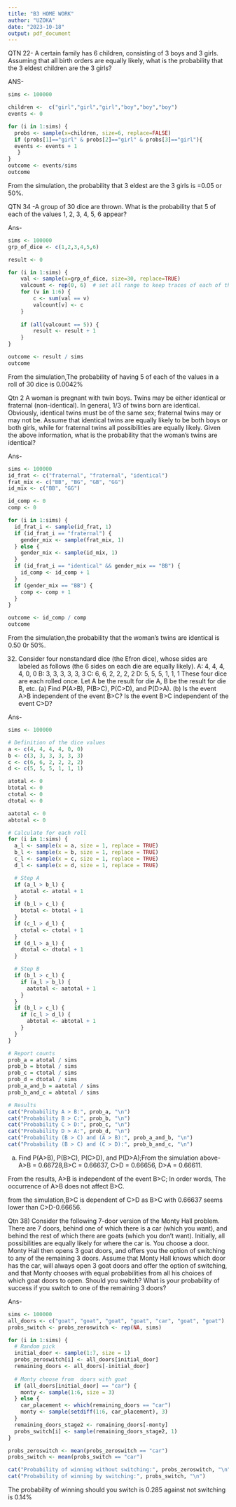 ---
title: "B3 HOME WORK"
author: "UZOKA"
date: "2023-10-18"
output: pdf_document
---
QTN 22- A certain family has 6 children, consisting of 3 boys and 3 girls. Assuming that all birth orders are equally likely, what is the probability that the 3 eldest children are the 3 girls? 

ANS-

```{r }

sims <- 100000

children <-  c("girl","girl","girl","boy","boy","boy")
events <- 0

for (i in 1:sims) {
  probs <- sample(x=children, size=6, replace=FALSE)
  if (probs[1]=="girl" & probs[2]=="girl" & probs[3]=="girl"){
  events <- events + 1
   }
}
outcome <- events/sims
outcome

```
From the simulation, the probability that 3 eldest are the 3 girls is =0.05 or 50%.

QTN 34 -A group of 30 dice are thrown. What is the probability that 5 of each of the values 1, 2, 3, 4, 5, 6 appear? 

Ans-
```{r }

sims <- 100000
grp_of_dice <- c(1,2,3,4,5,6)

result <- 0

for (i in 1:sims) {
    val <- sample(x=grp_of_dice, size=30, replace=TRUE)
    valcount <- rep(0, 6)  # set all range to keep traces of each of the value count. 
    for (v in 1:6) {
        c <- sum(val == v)
        valcount[v] <- c
    }
    
    if (all(valcount == 5)) {
        result <- result + 1
    }
}

outcome <- result / sims
outcome


```

From the simulation,The probability of having 5 of each of the values in a roll of 30 dice is 0.0042%

Qtn 2 A woman is pregnant with twin boys. Twins may be either identical or fraternal (non-identical). In general, 1/3 of twins born are identical. Obviously, identical twins must be of the same sex; fraternal twins may or may not be. Assume that identical twins are equally likely to be both boys or both girls, while for fraternal twins all possibilities are equally likely. Given the above information, what is the probability that the woman’s twins are identical?

Ans-
```{r }
sims <- 100000
id_frat <- c("fraternal", "fraternal", "identical")
frat_mix <- c("BB", "BG", "GB", "GG")
id_mix <- c("BB", "GG")

id_comp <- 0
comp <- 0

for (i in 1:sims) {
  id_frat_i <- sample(id_frat, 1)
  if (id_frat_i == "fraternal") {
    gender_mix <- sample(frat_mix, 1)
  } else {
    gender_mix <- sample(id_mix, 1)
  }
  if (id_frat_i == "identical" && gender_mix == "BB") {
    id_comp <- id_comp + 1
  }
  if (gender_mix == "BB") {
    comp <- comp + 1
  }
}

outcome <- id_comp / comp
outcome


```
From the simulation,the probability that the woman’s twins are identical is 0.50 0r 50%. 

32. Consider four nonstandard dice (the Efron dice), whose sides are labeled as follows (the 6 sides on each die are equally likely). A: 4, 4, 4, 4, 0, 0 B: 3, 3, 3, 3, 3, 3 C: 6, 6, 2, 2, 2, 2 D: 5, 5, 5, 1, 1, 1 These four dice are each rolled once. Let A be the result for die A, B be the result for die B, etc. (a) Find P(A>B), P(B>C), P(C>D), and P(D>A). (b) Is the event A>B independent of the event B>C? Is the event B>C independent of the event C>D? 

Ans-

```{r}
sims <- 100000

# Definition of the dice values
a <- c(4, 4, 4, 4, 0, 0)
b <- c(3, 3, 3, 3, 3, 3)
c <- c(6, 6, 2, 2, 2, 2)
d <- c(5, 5, 5, 1, 1, 1)

atotal <- 0
btotal <- 0
ctotal <- 0
dtotal <- 0

aatotal <- 0
abtotal <- 0

# Calculate for each roll
for (i in 1:sims) {
  a_l <- sample(x = a, size = 1, replace = TRUE)
  b_l <- sample(x = b, size = 1, replace = TRUE)
  c_l <- sample(x = c, size = 1, replace = TRUE)
  d_l <- sample(x = d, size = 1, replace = TRUE)

  # Step A
  if (a_l > b_l) {
    atotal <- atotal + 1
  }
  if (b_l > c_l) {
    btotal <- btotal + 1
  }
  if (c_l > d_l) {
    ctotal <- ctotal + 1
  }
  if (d_l > a_l) {
    dtotal <- dtotal + 1
  }

  # Step B
  if (b_l > c_l) {
    if (a_l > b_l) {
      aatotal <- aatotal + 1
    }
  }
  if (b_l > c_l) {
    if (c_l > d_l) {
      abtotal <- abtotal + 1
    }
  }
}

# Report counts
prob_a = atotal / sims
prob_b = btotal / sims
prob_c = ctotal / sims
prob_d = dtotal / sims
prob_a_and_b = aatotal / sims
prob_b_and_c = abtotal / sims

# Results
cat("Probability A > B:", prob_a, "\n")
cat("Probability B > C:", prob_b, "\n")
cat("Probability C > D:", prob_c, "\n")
cat("Probability D > A:", prob_d, "\n")
cat("Probability (B > C) and (A > B):", prob_a_and_b, "\n")
cat("Probability (B > C) and (C > D):", prob_b_and_c, "\n")


```
a) Find P(A>B), P(B>C), P(C>D), and P(D>A);From the simulation above-A>B = 0.66728,B>C = 0.66637, C>D = 0.66656, D>A = 0.66611.

From the results, A>B is independent of the event B>C; In order words, The occurrence of A>B does not affect B>C.

from the simulation,B>C is dependent of C>D as B>C with 0.66637 seems lower than C>D-0.66656.




Qtn 38) Consider the following 7-door version of the Monty Hall problem. There are 7 doors, behind one of which there is a car (which you want), and behind the rest of which there are goats (which you don’t want). Initially, all possibilities are equally likely for where the car is. You choose a door. Monty Hall then opens 3 goat doors, and offers you the option of switching to any of the remaining 3 doors. Assume that Monty Hall knows which door has the car, will always open 3 goat doors and offer the option of switching, and that Monty chooses with equal probabilities from all his choices of which goat doors to open. Should you switch? What is your probability of success if you switch to one of the remaining 3 doors?        


Ans-

```{r}
sims <- 100000
all_doors <- c("goat", "goat", "goat", "goat", "car", "goat", "goat")
probs_switch <- probs_zeroswitch <- rep(NA, sims)

for (i in 1:sims) {
  # Random pick
  initial_door <- sample(1:7, size = 1)
  probs_zeroswitch[i] <- all_doors[initial_door]
  remaining_doors <- all_doors[-initial_door]
  
  # Monty choose from  doors with goat
  if (all_doors[initial_door] == "car") {
    monty <- sample(1:6, size = 3)
  } else {
    car_placement <- which(remaining_doors == "car")
    monty <- sample(setdiff(1:6, car_placement), 3)
  }
  remaining_doors_stage2 <- remaining_doors[-monty]
  probs_switch[i] <- sample(remaining_doors_stage2, 1)
}

probs_zeroswitch <- mean(probs_zeroswitch == "car")
probs_switch <- mean(probs_switch == "car")

cat("Probability of winning without switching:", probs_zeroswitch, "\n")
cat("Probability of winning by switching:", probs_switch, "\n")


```
The probability of winning should you switch is 0.285 against not switching is 0.14%


